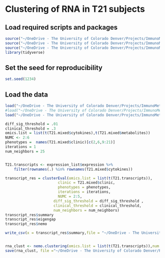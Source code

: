 
# Clustering of RNA in T21 subjects

## Load required scripts and packages
```r
source("~/OneDrive - The University of Colorado Denver/Projects/ImmunoMetabolicSubtypes/R/data_prep_functions.R")
source("~/OneDrive - The University of Colorado Denver/Projects/ImmunoMetabolicSubtypes/R/nemo_functions.R")
source("~/OneDrive - The University of Colorado Denver/Projects/ImmunoMetabolicSubtypes/R/cluster_evaluation.R")
library(tidyverse)
```

## Set the seed for reproducibility

``` r
set.seed(1234)
```

## Load the data
```r
load("~/OneDrive - The University of Colorado Denver/Projects/ImmunoMetabolicSubtypes/data/processed/T21_standardized_cyt_met.RData")
#load("~/OneDrive - The University of Colorado Denver/Projects/ImmunoMetabolicSubtypes/data/processed/processed_transcriptome_standardized.RData")
load("~/OneDrive - The University of Colorado Denver/Projects/ImmunoMetabolicSubtypes/data/processed/processed_transcriptome.RData")
```


```r
diff_sig_threshold = .01
clinical_threshold = .3
omics.list = list(t(T21.mixed$cytokines),t(T21.mixed$metabolites))
NUMC <- 2:6
phenotypes =  names(T21.mixed$clinic)[c(2,6,9:21)]
iterations = 1
num_neighbors = 25

```


``` R

T21.transcripts <- expression_list$expression %>%
    filter(rownames(.) %in% rownames(T21.mixed$cytokines))

transcript_res = clusterEval(omics.list = list(t(T21.transcripts)),
						clinic = T21.mixed$clinic,
					 	phenotypes = phenotypes,
					  	iterations = iterations, 
						NUMC = 2:5,  
                      diff_sig_threshold = diff_sig_threshold ,
                      clinical_threshold = clinical_threshold,
                      num_neighbors = num_neighbors)
transcript_res$summary
transcript_res$eigengap
transcript_res$nemo

write_csv(x = transcript_res$summary,file = "~/OneDrive - The University of Colorado Denver/Projects/ImmunoMetabolicSubtypes/results/tables/transcript_clustering_results.csv")


rna_clust <- nemo.clustering(omics.list = list(t(T21.transcripts)),num.clusters = 4,num.neighbors = 25)
save(rna_clust, file ="~/OneDrive - The University of Colorado Denver/Projects/ImmunoMetabolicSubtypes/results/clusterings/rna_clust.RData")

``` 


